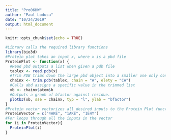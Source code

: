 ```yaml
---
title: "Pro06HW"
author: "Paul Loduca"
date: "10/24/2019"
output: html_document
---
```


```r
knitr::opts_chunk$set(echo = TRUE)
```

```r
#Library calls the required library functions
library(bio3d)
#Protein plot takes an input x, where x is a pbd file
ProteinPlot <- function(x) {
  #Read pbd outputs a list when given a pdb file
  tablex <- read.pdb(x)
  #Trim PDB trims down the large pbd object into a smaller one only containing a subset of the original atoms
  chainx <- trim.pdb(tablex, chain = "A", elety = "CA")
  #Calls abd assigns a specific value in the trimmed list
  xb <- chainx$atom$b
  #Outputs a graph of bfactor against residue.
  plotb3(xb, sse = chainx, typ = "l", ylab = "bfactor")
}
#Protein vector vectorizes all desired inputs to the Protein Plot function
ProteinVector = c("4AKE", "1AKE", "1E4Y")
#For loops through all the inputs in the vector
for (i in ProteinVector){
  ProteinPlot(i)
}
```

